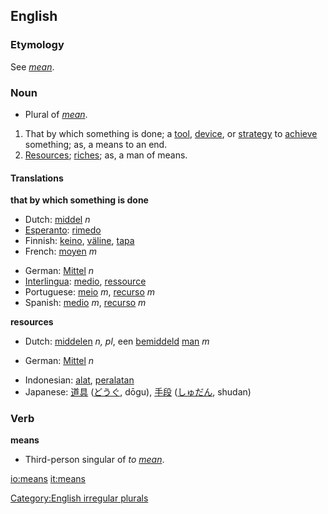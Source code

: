 ==English==

{{rank|hundred|believe|white|282|means|thus|order|near}}

===Etymology===
See ''[[mean]]''.
===Noun===
*Plural of ''[[mean]]''.
[[Category:English irregular plurals]]
{{en-noun|means|means}}
#That by which something is done; a [[tool]], [[device]], or [[strategy]] to [[achieve]] something; as, a means to an end.
#[[resources|Resources]]; [[riches]]; as, a man of means.

==== Translations ====
'''that by which something is done'''
{{top}}
*Dutch: [[middel]] ''n''
*[[Esperanto]]: [[rimedo]]
*Finnish: [[keino]], [[väline]], [[tapa]]
*French: [[moyen]] ''m''
{{mid}}
*German: [[Mittel]] ''n''
*[[Interlingua]]: [[medio]], [[ressource]]
*Portuguese: [[meio]] ''m'', [[recurso]] ''m''
*Spanish: [[medio]] ''m'', [[recurso]] ''m''
{{bottom}}

'''resources'''
{{top}}
*Dutch: [[middelen]] ''n, pl'', een [[bemiddeld]] [[man]] ''m''
{{mid}}
*German: [[Mittel]] ''n''
{{bottom}}

{{checktrans}}
*Indonesian: [[alat]], [[alat|peralatan]]
*Japanese: [[道具]] ([[どうぐ]], dōgu), [[手段]] ([[しゅだん]], shudan)

===Verb===
'''means'''
*Third-person singular of ''to [[mean]]''.

[[io:means]]
[[it:means]]